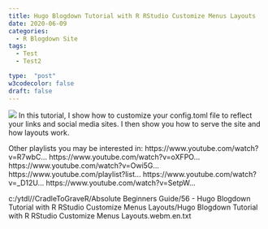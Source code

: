 ```yaml
---
title: Hugo Blogdown Tutorial with R RStudio Customize Menus Layouts
date: 2020-06-09
categories:
  - R Blogdown Site
tags:
  - Test
  - Test2

type:  "post"
w3codecolor: false
draft: false
---
```


<img src="https://www.cradletograver.com/auto-posts/images/RSSRSquaredMathRRStudio.mp4.jpg">
In this tutorial, I show how to customize your config.toml file to reflect your links and social media sites. I then show you how to serve the site and how layouts work.

Other playlists you may be interested in:
https://www.youtube.com/watch?v=R7wbC...
https://www.youtube.com/watch?v=oXFPO...
https://www.youtube.com/watch?v=Owi5G...
https://www.youtube.com/playlist?list...
https://www.youtube.com/watch?v=_D12U...
https://www.youtube.com/watch?v=SetpW...



c:/ytdl//CradleToGraveR/Absolute Beginners Guide/56 - Hugo Blogdown Tutorial with R RStudio Customize Menus Layouts/Hugo Blogdown Tutorial with R RStudio Customize Menus Layouts.webm.en.txt
